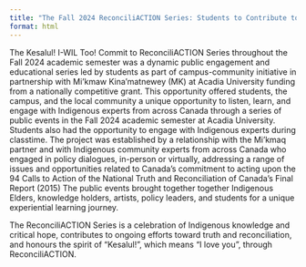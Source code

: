 ```yaml
---
title: "The Fall 2024 ReconciliACTION Series: Students to Contribute to Decolonizing Efforts on their Campus Community"
format: html
---
```


::: {#me}
The Kesalul! I-WIL Too! Commit to ReconciliACTION Series throughout the Fall 2024 academic semester was a dynamic public engagement and educational series led by students as part of campus-community initiative in partnership with Mi’kmaw Kina’matnewey (MK) at Acadia University funding from a nationally competitive grant. This opportunity offered students, the campus, and the local community a unique opportunity to listen, learn, and engage with Indigenous experts from across Canada through a series of public events in the Fall 2024 academic semester at Acadia University. Students also had the opportunity to engage with Indigenous experts during classtime. The project was established by a relationship with the Mi'kmaq partner and with Indigenous community experts from across Canada who engaged in policy dialogues, in-person or virtually, addressing a range of issues and opportunities related to Canada’s commitment to acting upon the 94 Calls to Action of the National Truth and Reconciliation of Canada’s Final Report (2015) The public events brought together together Indigenous Elders, knowledge holders, artists, policy leaders, and students for a unique experiential learning journey.

The ReconciliACTION Series is a celebration of Indigenous knowledge and critical hope, contributes to ongoing efforts toward truth and reconciliation, and honours the spirit of “Kesalul!”, which means “I love you”, through ReconciliACTION.
:::